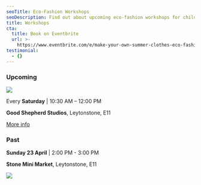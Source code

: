 ```yaml
---
seoTitle: Eco-Fashion Workshops
seoDescription: Find out about upcoming eco-fashion workshops for children in East London.
title: Workshops
cta:
  title: Book on Eventbrite
  url: >-
    https://www.eventbrite.com/e/make-your-own-summer-clothes-eco-fashion-kids-workshop-tickets-1309797572799
testimonial:
  - {}
---
```


### Upcoming

![](/9.png)

Every **Saturday** | 10:30 AM – 12:00 PM

**Good Shepherd Studios**, Leytonstone, E11

[More info](https://wemakekidsclub.com/news/We-Make-Kids-Club-Finds-a-New-Home-in-Leytonstone)

### Past

**Sunday 23 April** | 2:00 PM - 3:00 PM

**Stone Mini Market**, Leytonstone, E11

![](</Blog IMG internal-3.webp>)
